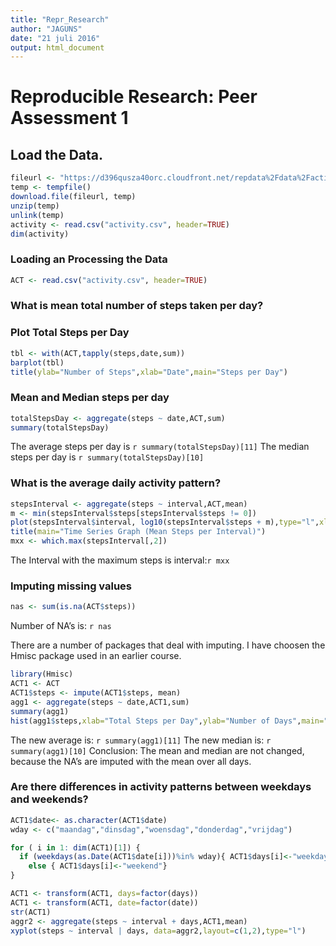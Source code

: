 ---
title: "Repr_Research"
author: "JAGUNS"
date: "21 juli 2016"
output: html_document
---
# Reproducible Research: Peer Assessment 1

## Load the Data.
```{r echo=TRUE} 
fileurl <- "https://d396qusza40orc.cloudfront.net/repdata%2Fdata%2Factivity.zip"
temp <- tempfile()
download.file(fileurl, temp)
unzip(temp)
unlink(temp)
activity <- read.csv("activity.csv", header=TRUE)
dim(activity)
```
### Loading an Processing the Data
```{r echo=TRUE}
ACT <- read.csv("activity.csv", header=TRUE)
```
### What is mean total number of steps taken per day?
### Plot Total Steps per Day

```{r echo=TRUE}
tbl <- with(ACT,tapply(steps,date,sum))
barplot(tbl)
title(ylab="Number of Steps",xlab="Date",main="Steps per Day")
```

### Mean and Median steps per day
```{r echo=TRUE}
totalStepsDay <- aggregate(steps ~ date,ACT,sum)
summary(totalStepsDay)
```

The average steps per day is `r summary(totalStepsDay)[11]`
The median steps per day is `r summary(totalStepsDay)[10]`

### What is the average daily activity pattern?
```{r echo=TRUE}
stepsInterval <- aggregate(steps ~ interval,ACT,mean)
m <- min(stepsInterval$steps[stepsInterval$steps != 0])
plot(stepsInterval$interval, log10(stepsInterval$steps + m),type="l",xlab="Intervals",ylab="Log10 of Steps")
title(main="Time Series Graph (Mean Steps per Interval)")
mxx <- which.max(stepsInterval[,2])
```

The Interval with the maximum steps is interval:`r mxx`

### Imputing missing values
```{r echo=TRUE}
nas <- sum(is.na(ACT$steps))
```
Number of NA's is: `r nas`

There are a number of packages that deal with imputing.
I have choosen the Hmisc package used in an earlier course.
```{r echo=TRUE}
library(Hmisc)
ACT1 <- ACT
ACT1$steps <- impute(ACT1$steps, mean)
agg1 <- aggregate(steps ~ date,ACT1,sum)
summary(agg1)
hist(agg1$steps,xlab="Total Steps per Day",ylab="Number of Days",main="Sum of Steps per Day")
```

The new average is: `r summary(agg1)[11]`
The new median is: `r summary(agg1)[10]`
Conclusion: The  mean and median are not changed,
because the NA's are imputed with the mean over all days.

### Are there differences in activity patterns between weekdays and weekends?
```{r echo=TRUE}
ACT1$date<- as.character(ACT1$date)
wday <- c("maandag","dinsdag","woensdag","donderdag","vrijdag")

for ( i in 1: dim(ACT1)[1]) {
  if (weekdays(as.Date(ACT1$date[i]))%in% wday){ ACT1$days[i]<-"weekdays"}
    else { ACT1$days[i]<-"weekend"}
}

ACT1 <- transform(ACT1, days=factor(days))
ACT1 <- transform(ACT1, date=factor(date))
str(ACT1)
aggr2 <- aggregate(steps ~ interval + days,ACT1,mean)
xyplot(steps ~ interval | days, data=aggr2,layout=c(1,2),type="l")
```



